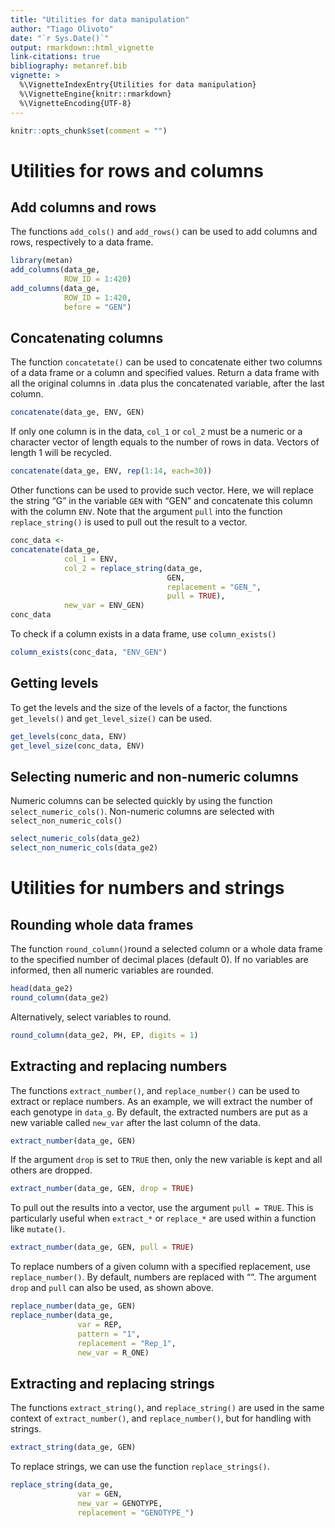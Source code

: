 ```yaml
---
title: "Utilities for data manipulation"
author: "Tiago Olivoto"
date: "`r Sys.Date()`"
output: rmarkdown::html_vignette
link-citations: true
bibliography: metanref.bib 
vignette: >
  %\VignetteIndexEntry{Utilities for data manipulation}
  %\VignetteEngine{knitr::rmarkdown}
  %\VignetteEncoding{UTF-8}
---
```



```r
knitr::opts_chunk$set(comment = "")
```


# Utilities for rows and columns
## Add columns and rows
The functions `add_cols()` and `add_rows()` can be used to add columns and rows, respectively to a data frame.

```r
library(metan)
add_columns(data_ge,
            ROW_ID = 1:420)
add_columns(data_ge,
            ROW_ID = 1:420,
            before = "GEN")
```


## Concatenating columns
The function `concatetate()` can be used to concatenate either two columns of a data frame or a column and specified values. Return a data frame with all the original columns in .data plus the concatenated variable, after the last column.


```r
concatenate(data_ge, ENV, GEN)
```

If only one column is in the data, `col_1` or `col_2` must be a numeric or a character vector of length equals to the number of rows in data. Vectors of length 1 will be recycled.

```r
concatenate(data_ge, ENV, rep(1:14, each=30))

```

Other functions can be used to provide such vector. Here, we will replace the string "G" in the variable `GEN` with "GEN" and concatenate this column with the column `ENV`. Note that the argument `pull` into the function `replace_string()` is used to pull out the result to a vector. 

```r
conc_data <- 
concatenate(data_ge,
            col_1 = ENV,
            col_2 = replace_string(data_ge,
                                   GEN,
                                   replacement = "GEN_",
                                   pull = TRUE),
            new_var = ENV_GEN)
conc_data
```

To check if a column exists in a data frame, use `column_exists()`

```r
column_exists(conc_data, "ENV_GEN")
```

## Getting levels
To get the levels and the size of the levels of a factor, the functions `get_levels()` and `get_level_size()` can be used.

```r
get_levels(conc_data, ENV)
get_level_size(conc_data, ENV)
```

## Selecting numeric and non-numeric columns
Numeric columns can be selected quickly by using the function `select_numeric_cols()`. Non-numeric columns are selected with `select_non_numeric_cols()`

```r
select_numeric_cols(data_ge2)
select_non_numeric_cols(data_ge2)
```


# Utilities for numbers and strings
## Rounding whole data frames
The function `round_column()`round a selected column or a whole data frame to the specified number of decimal places (default 0). If no variables are informed, then all numeric variables are rounded.

```r
head(data_ge2)
round_column(data_ge2)
```

Alternatively, select variables to round.
```r
round_column(data_ge2, PH, EP, digits = 1)
```

## Extracting and replacing numbers

The functions `extract_number()`, and `replace_number()` can be used to extract or replace numbers. As an example, we will extract the number of each genotype in `data_g`. By default, the extracted numbers are put as a new variable called `new_var` after the last column of the data.

```r
extract_number(data_ge, GEN)
```

If the argument `drop` is set to `TRUE` then, only the new variable is kept and all others are dropped.

```r
extract_number(data_ge, GEN, drop = TRUE)
```

To pull out the results into a vector, use the argument `pull = TRUE`. This is particularly useful when `extract_*` or `replace_*` are used within a function like `mutate()`.


```r
extract_number(data_ge, GEN, pull = TRUE)
```

To replace numbers of a given column with a specified replacement, use `replace_number()`. By default, numbers are replaced with "". The argument `drop` and `pull` can also be used, as shown above.

```r
replace_number(data_ge, GEN)
replace_number(data_ge,
               var = REP,
               pattern = "1",
               replacement = "Rep_1",
               new_var = R_ONE)
```

## Extracting and replacing strings
The functions `extract_string()`, and `replace_string()` are used in the same context of `extract_number()`, and `replace_number()`, but for handling with strings.

```r
extract_string(data_ge, GEN)
```

To replace strings, we can use the function `replace_strings()`.
```r
replace_string(data_ge,
               var = GEN,
               new_var = GENOTYPE,
               replacement = "GENOTYPE_")
```



